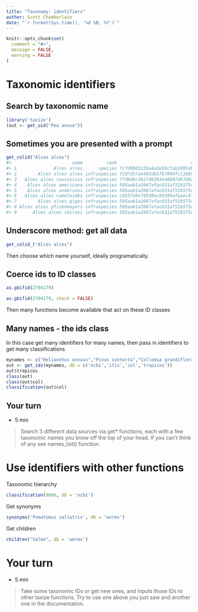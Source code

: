 ```yaml
---
title: "Taxonomy: identifiers"
author: Scott Chamberlain
date: "`r format(Sys.time(), '%d %B, %Y')`"
---
```


```r
knitr::opts_chunk$set(
  comment = "#>",
  message = FALSE,
  warning = FALSE
)
```

# Taxonomic identifiers

## Search by taxonomic name

```r
library('taxize')
(out <- get_uid("Poa annua"))
```

## Sometimes you are presented with a prompt

```r
get_colid("Alces alces")
#>                       name         rank                            colid   name_status  kingdom   family
#> 1              Alces alces      species fc7d998315ba4a3e50cfab10954bdc45 accepted name Animalia Cervidae
#> 2        Alces alces alces infraspecies f2d7d57ae493db1767049fc11bb999cf accepted name Animalia Cervidae
#> 3   Alces alces caucasicus infraspecies ffdb4bc3627d6293e48b07d67802388d accepted name Animalia Cervidae
#> 4    Alces alces americana infraspecies 505aab1a2067afac631af51b575d115e       synonym     <NA>     <NA>
#> 5    Alces alces andersoni infraspecies 505aab1a2067afac631af51b575d115e       synonym     <NA>     <NA>
#> 6   Alces alces cameloides infraspecies c8557a9c74530ec84395efaaec4f6bfd       synonym     <NA>     <NA>
#> 7        Alces alces gigas infraspecies 505aab1a2067afac631af51b575d115e       synonym     <NA>     <NA>
#> 8 Alces alces pfizenmayeri infraspecies 505aab1a2067afac631af51b575d115e       synonym     <NA>     <NA>
#> 9      Alces alces shirasi infraspecies 505aab1a2067afac631af51b575d115e       synonym     <NA>     <NA>
```

## Underscore method: get all data 

```r
get_colid_("Alces alces")
```

Then choose which name yourself, ideally programatically.


## Coerce ids to ID classes

```r
as.gbifid(2704179)
```

```r
as.gbifid(2704179, check = FALSE)
```

Then many functions become available that act on these ID classes

## Many names - the ids class

In this case get many identifiers for many names, then pass in identifiers to get many classifications

```r
mynames <- c("Helianthus annuus","Pinus contorta","Collomia grandiflora")
out <- get_ids(mynames, db = c('ncbi','itis','col','tropicos'))
out$tropicos
class(out)
class(out$col)
classification(out$col)
```


## Your turn

- 5 min

> Search 3 different data sources via get* functions, each with a few
taxonomic names you know off the top of your head. If you can't think of
any see names_list() function.



# Use identifiers with other functions

Taxonomic hierarchy

```r
classification(9606, db = 'ncbi')
```


Get synonyms

```r
synonyms('Pomatomus saltatrix', db = 'worms')
```


Get children

```r
children("Salmo", db = 'worms')
```


# Your turn

- 5 min

> Take some taxonomic IDs or get new ones, and inputs those IDs to other
taxize functions. Try to use one above you just saw and another one 
in the documentation. 
